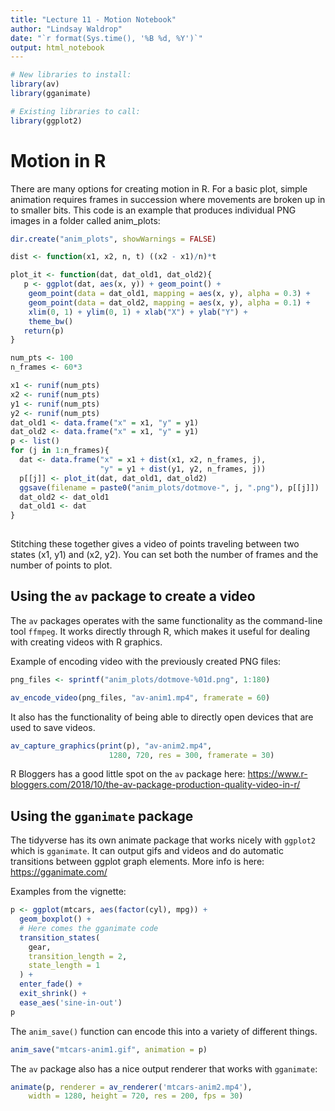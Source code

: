 ```yaml
---
title: "Lecture 11 - Motion Notebook"
author: "Lindsay Waldrop"
date: "`r format(Sys.time(), '%B %d, %Y')`"
output: html_notebook
---
```


```r
# New libraries to install: 
library(av)
library(gganimate)

# Existing libraries to call:
library(ggplot2)
```

# Motion in R

There are many options for creating motion in R. For a basic plot, simple animation requires frames in succession where movements are broken up in to smaller bits. This code is an example that produces individual PNG images in a folder called anim_plots:

```r
dir.create("anim_plots", showWarnings = FALSE)

dist <- function(x1, x2, n, t) ((x2 - x1)/n)*t

plot_it <- function(dat, dat_old1, dat_old2){
   p <- ggplot(dat, aes(x, y)) + geom_point() + 
    geom_point(data = dat_old1, mapping = aes(x, y), alpha = 0.3) +
    geom_point(data = dat_old2, mapping = aes(x, y), alpha = 0.1) +
    xlim(0, 1) + ylim(0, 1) + xlab("X") + ylab("Y") + 
    theme_bw()
   return(p)
}

num_pts <- 100
n_frames <- 60*3

x1 <- runif(num_pts)
x2 <- runif(num_pts)
y1 <- runif(num_pts)
y2 <- runif(num_pts)
dat_old1 <- data.frame("x" = x1, "y" = y1)
dat_old2 <- data.frame("x" = x1, "y" = y1)
p <- list()
for (j in 1:n_frames){
  dat <- data.frame("x" = x1 + dist(x1, x2, n_frames, j), 
                    "y" = y1 + dist(y1, y2, n_frames, j))
  p[[j]] <- plot_it(dat, dat_old1, dat_old2)
  ggsave(filename = paste0("anim_plots/dotmove-", j, ".png"), p[[j]])
  dat_old2 <- dat_old1
  dat_old1 <- dat
}
  
```

Stitching these together gives a video of points traveling between two states (x1, y1) and (x2, y2). You can set both the number of frames and the number of points to plot.

## Using the `av` package to create a video

The `av` packages operates with the same functionality as the command-line tool `ffmpeg`. It works directly through R, which makes it useful for dealing with creating videos with R graphics.

Example of encoding video with the previously created PNG files:

```r
png_files <- sprintf("anim_plots/dotmove-%01d.png", 1:180)

av_encode_video(png_files, "av-anim1.mp4", framerate = 60)
```

It also has the functionality of being able to directly open devices that are used to save videos.

```r
av_capture_graphics(print(p), "av-anim2.mp4", 
                      1280, 720, res = 300, framerate = 30)
```

R Bloggers has a good little spot on the `av` package here: <https://www.r-bloggers.com/2018/10/the-av-package-production-quality-video-in-r/>

## Using the `gganimate` package

The tidyverse has its own animate package that works nicely with `ggplot2` which is `gganimate`. It can output gifs and videos and do automatic transitions between ggplot graph elements. More info is here: <https://gganimate.com/>

Examples from the vignette:

```r
p <- ggplot(mtcars, aes(factor(cyl), mpg)) + 
  geom_boxplot() + 
  # Here comes the gganimate code
  transition_states(
    gear,
    transition_length = 2,
    state_length = 1
  ) +
  enter_fade() + 
  exit_shrink() +
  ease_aes('sine-in-out')
p
```

The `anim_save()` function can encode this into a variety of different things.

```r
anim_save("mtcars-anim1.gif", animation = p)
```

The `av` package also has a nice output renderer that works with `gganimate`:

```r
animate(p, renderer = av_renderer('mtcars-anim2.mp4'), 
    width = 1280, height = 720, res = 200, fps = 30)
```
